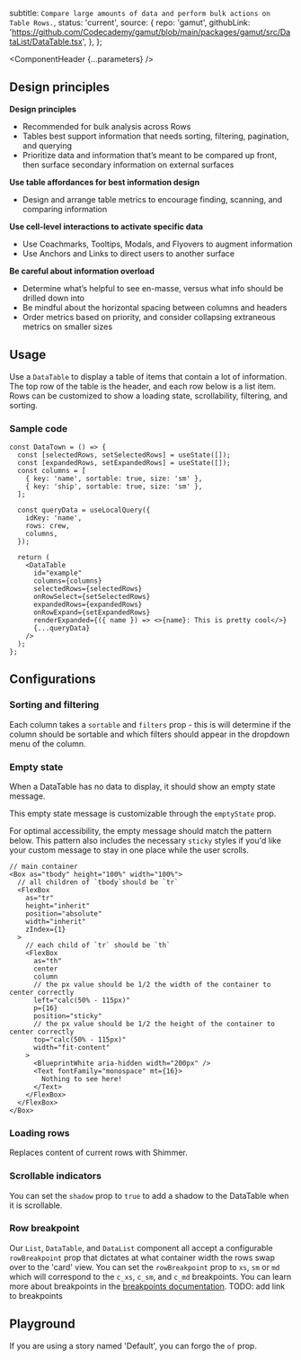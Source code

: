 


  subtitle: `Compare large amounts of data and perform bulk actions on Table Rows.`,
  status: 'current',
  source: {
    repo: 'gamut',
    githubLink:
      'https://github.com/Codecademy/gamut/blob/main/packages/gamut/src/DataList/DataTable.tsx',
  },
};

<Meta of={DataTableStories} />

<ComponentHeader {...parameters} />

## Design principles

**Design principles**

- Recommended for bulk analysis across Rows
- Tables best support information that needs sorting, filtering, pagination, and querying
- Prioritize data and information that’s meant to be compared up front, then surface secondary information on external surfaces

**Use table affordances for best information design**

- Design and arrange table metrics to encourage finding, scanning, and comparing information

**Use cell-level interactions to activate specific data**

- Use Coachmarks, Tooltips, Modals, and Flyovers to augment information
- Use Anchors and Links to direct users to another surface

**Be careful about information overload**

- Determine what’s helpful to see en-masse, versus what info should be drilled down into
- Be mindful about the horizontal spacing between columns and headers
- Order metrics based on priority, and consider collapsing extraneous metrics on smaller sizes

## Usage

Use a `DataTable` to display a table of items that contain a lot of information. The top row of the table is the header, and each row below is a list item. Rows can be customized to show a loading state, scrollability, filtering, and sorting.

### Sample code

```tsx
const DataTown = () => {
  const [selectedRows, setSelectedRows] = useState([]);
  const [expandedRows, setExpandedRows] = useState([]);
  const columns = [
    { key: 'name', sortable: true, size: 'sm' },
    { key: 'ship', sortable: true, size: 'sm' },
  ];

  const queryData = useLocalQuery({
    idKey: 'name',
    rows: crew,
    columns,
  });

  return (
    <DataTable
      id="example"
      columns={columns}
      selectedRows={selectedRows}
      onRowSelect={setSelectedRows}
      expandedRows={expandedRows}
      onRowExpand={setExpandedRows}
      renderExpanded={({ name }) => <>{name}: This is pretty cool</>}
      {...queryData}
    />
  );
};
```

## Configurations

### Sorting and filtering

Each column takes a `sortable` and `filters` prop - this is will determine if the column should be sortable and which filters should appear in the dropdown menu of the column.

<Canvas of={DataTableStories.FullDataTable} />

### Empty state

When a DataTable has no data to display, it should show an empty state message.

<Canvas of={DataTableStories.EmptyState} />

This empty state message is customizable through the `emptyState` prop.

<Canvas of={DataTableStories.EmptyStateCustom} />

For optimal accessibility, the empty message should match the pattern below. This pattern also includes the necessary `sticky` styles if you'd like your custom message to stay in one place while the user scrolls.

```tsx
// main container
<Box as="tbody" height="100%" width="100%">
  // all children of `tbody`should be `tr`
  <FlexBox
    as="tr"
    height="inherit"
    position="absolute"
    width="inherit"
    zIndex={1}
  >
    // each child of `tr` should be `th`
    <FlexBox
      as="th"
      center
      column
      // the px value should be 1/2 the width of the container to center correctly
      left="calc(50% - 115px)"
      p={16}
      position="sticky"
      // the px value should be 1/2 the height of the container to center correctly
      top="calc(50% - 115px)"
      width="fit-content"
    >
      <BlueprintWhite aria-hidden width="200px" />
      <Text fontFamily="monospace" mt={16}>
        Nothing to see here!
      </Text>
    </FlexBox>
  </FlexBox>
</Box>
```

### Loading rows

Replaces content of current rows with <LinkTo id="Atoms/Loaders/Shimmer">Shimmer</LinkTo>.

<Canvas of={DataTableStories.LoadingRows} />

### Scrollable indicators

You can set the `shadow` prop to `true` to add a shadow to the DataTable when it is scrollable.

<Canvas of={DataTableStories.Scrollable} />

### Row breakpoint

Our `List`, `DataTable`, and `DataList` component all accept a configurable `rowBreakpoint` prop that dictates at what container width the rows swap over to the 'card' view. You can set the `rowBreakpoint` prop to `xs`, `sm` or `md` which will correspond to the `c_xs`, `c_sm`, and `c_md` breakpoints. You can learn more about breakpoints in the [breakpoints documentation](/docs/foundations/breakpoints). TODO: add link to breakpoints

<Canvas of={DataTableStories.RowBreakpoint} />

## Playground

If you are using a story named 'Default', you can forgo the `of` prop.

<Canvas sourceState="shown" of={DataTableStories.Default} />

<Controls />

